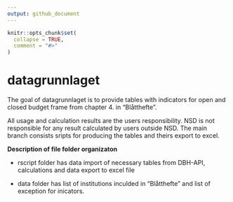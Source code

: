 ```yaml
---
output: github_document
---
```


<!-- README.md is generated from README.Rmd. Please edit that file -->

```r
knitr::opts_chunk$set(
  collapse = TRUE,
  comment = "#>"
)
```

# datagrunnlaget


The goal of datagrunnlaget is to provide tables with indicators for open and closed budget frame from chapter 4. in "Blåtthefte". 

All usage and calculation results are the users responsibility. NSD is not responsible for any result calculated by users outside NSD.
The main branch consists sripts for producing the tables and theirs export to excel. 

**Description of file folder organizaton** 

* rscript folder has data import of necessary tables from DBH-API, calculations and data export to excel file 

* data folder has list of institutions inculded in "Blåtthefte" and list of exception for inicators. 


